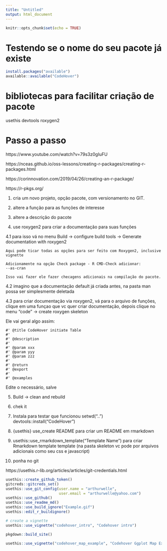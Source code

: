 ```yaml
---
title: "Untitled"
output: html_document
---
```


```r
knitr::opts_chunk$set(echo = TRUE)
```

# Testendo se o nome do seu pacote já existe

```r
install.packages("available")
available::available("CodeHover")

```

# bibliotecas para facilitar criação de pacote

usethis
devtools
roxygen2

# Passo a passo

https://www.youtube.com/watch?v=79s3z0gIuFU

https://nceas.github.io/oss-lessons/creating-r-packages/creating-r-packages.html

https://corinnovation.com/2019/04/26/creating-an-r-package/

https://r-pkgs.org/



1) cria um novo projeto, opção pacote, com versionamento no GIT.

2) altere a função para as funções de interesse

3) altere a descrição do pacote

4) use roxygen2 para criar a documentação para suas funções

  4.1 para isso vá no menu Build -> configure build tools -> Generate documentation with roxygen2
      
    Aqui pode ticar todas as opções para ser feito com Roxygen2, inclusive vignette
    
    Adicionamente na opção Check package - R CMD-Check adicionar:
    --as-cran
    
    Isso vai fazer ele fazer checagens adicionais na compilação do pacote.
  
  4.2 imagino que a documentação default já criada antes, na pasta man possa ser simplesmente deletada

  4.3 para criar documentação via roxygen2, vá para o arquivo de funções, clique em uma funçao que vc quer criar documentação, depois clique no menu "code" -> create roxygen skeleton
  
  Ele vai geral algo assim: 

    #' @title CodeHover initiate Table
    #'
    #' @description
    #'
    #' @param xxx
    #' @param yyy
    #' @param zzz
    #'
    #' @return
    #' @export
    #'
    #' @examples

  Edite o necessário, salve

5) Build -> clean and rebuild

6) chek it

7) Instala para testar que funcionou
setwd("..")
devtools::install("CodeHover")

8) {usethis} use_create README para criar um README em rmarkdown

9) usethis::use_rmarkdown_template("Template Name") para criar Rmarkdown template template (na pasta skeleton vc pode por arquivos adicionais como seu css e javascript)

10) ponha no git

https://usethis.r-lib.org/articles/articles/git-credentials.html

```r
usethis::create_github_token()
gitcreds::gitcreds_set()
usethis::use_git_config(user.name = "arthurwelle",
                        user.email = "arthurwelle@yahoo.com")
usethis::use_github()
usethis::use_readme_md()
usethis::use_build_ignore("Example.gif")
usethis::edit_r_buildignore()

# create a vignette
usethis::use_vignette("codehover_intro", "Codehover intro")

pkgdown::build_site()

usethis::use_vignette("codehover_map_example", "Codehover Ggplot Map Example")
```

